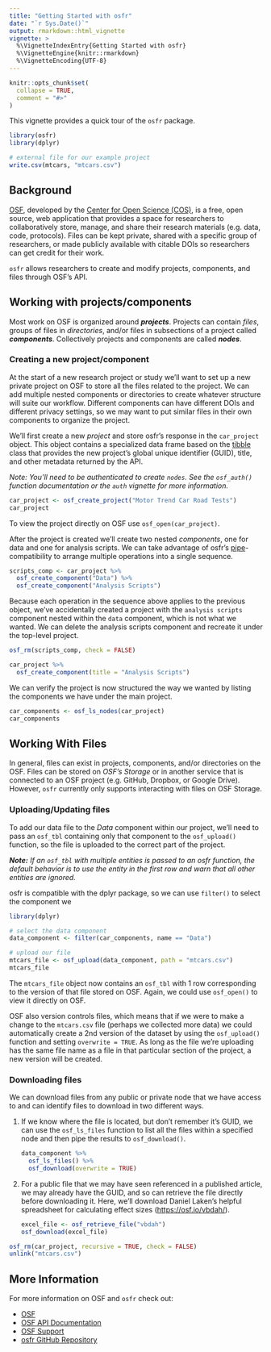 ```yaml
---
title: "Getting Started with osfr"
date: "`r Sys.Date()`"
output: rmarkdown::html_vignette
vignette: >
  %\VignetteIndexEntry{Getting Started with osfr}
  %\VignetteEngine{knitr::rmarkdown}
  %\VignetteEncoding{UTF-8}
---
```


```r
knitr::opts_chunk$set(
  collapse = TRUE,
  comment = "#>"
)
```

This vignette provides a quick tour of the `osfr` package. 

```r
library(osfr)
library(dplyr)

# external file for our example project
write.csv(mtcars, "mtcars.csv")
```


## Background 

[OSF][osf], developed by the [Center for Open Science (COS)][cos], is a free, open source, web application that provides a space for researchers to collaboratively store, manage, and share their research materials (e.g. data, code, protocols). Files can be kept private, shared with a specific group of researchers, or made publicly available with citable DOIs so researchers can get credit for their work.

`osfr` allows researchers to create and modify projects, components, and files through OSF's API.

## Working with projects/components

Most work on OSF is organized around ***projects***. Projects can contain *files*, groups of files in *directories*, and/or files in subsections of a project called ***components***. Collectively projects and components are called ***nodes***.

### Creating a new project/component

At the start of a new research project or study we'll want to set up a new private project on OSF to store all the files related to the project. We can add multiple nested components or directories to create whatever structure will suite our workflow. Different components can have different DOIs and different privacy settings, so we may want to put similar files in their own components to organize the project.

We'll first create a new *project* and store osfr's response in the `car_project` object. This object contains a specialized data frame based on the [tibble][] class that provides the new project's global unique identifier (GUID), title, and other metadata returned by the API. 

*Note: You'll need to be authenticated to create `nodes`. See the `osf_auth()` function documentation or the `auth` vignette for more information.*

```r
car_project <- osf_create_project("Motor Trend Car Road Tests")
car_project
```

To view the project directly on OSF use `osf_open(car_project)`.

After the project is created we'll create two nested *components*, one for data and one for analysis scripts. We can take advantage of osfr's [pipe][magrittr]-compatibility to arrange multiple operations into a single sequence.

```r
scripts_comp <- car_project %>%
  osf_create_component("Data") %>%
  osf_create_component("Analysis Scripts")
```

Because each operation in the sequence above applies to the previous object, we've accidentally created a project with the `analysis scripts` component nested within the `data` component, which is not what we wanted. We can delete the analysis scripts component and recreate it under the top-level project.

```r
osf_rm(scripts_comp, check = FALSE)

car_project %>% 
  osf_create_component(title = "Analysis Scripts")
```

We can verify the project is now structured the way we wanted by listing the components we have under the main project.

```r
car_components <- osf_ls_nodes(car_project)
car_components
```


## Working With Files

In general, files can exist in projects, components, and/or directories on the OSF. Files can be stored on *OSF's Storage* or in another service that is connected to an OSF project (e.g. GitHub, Dropbox, or Google Drive). However, `osfr` currently only supports interacting with files on OSF Storage.

### Uploading/Updating files

To add our data file to the *Data* component within our project, we'll need to pass an `osf_tbl` containing only that component to the `osf_upload()` function, so the file is uploaded to the correct part of the project.

*__Note:__ If an `osf_tbl` with multiple entities is passed to an osfr function, the default behavior is to use the entity in the first row and warn that all other entities are ignored.*

osfr is compatible with the dplyr package, so we can use `filter()` to select the component we 

```r
library(dplyr)

# select the data component
data_component <- filter(car_components, name == "Data")

# upload our file
mtcars_file <- osf_upload(data_component, path = "mtcars.csv")
mtcars_file
```

The `mtcars_file` object now contains an `osf_tbl` with 1 row corresponding to the version of that file stored on OSF. Again, we could use `osf_open()` to view it directly on OSF.

OSF also version controls files, which means that if we were to make a change to the `mtcars.csv` file (perhaps we collected more data) we could automatically create a 2nd version of the dataset by using the `osf_upload()` function and setting `overwrite = TRUE`. As long as the file we're uploading has the same file name as a file in that particular section of the project, a new version will be created.

### Downloading files

We can download files from any public or private node that we have access to and can identify files to download in two different ways.

1. If we know where the file is located, but don't remember it's GUID, we can use the `osf_ls_files` function to list all the files within a specified node and then pipe the results to `osf_download()`.

    ```r
    data_component %>% 
      osf_ls_files() %>%
      osf_download(overwrite = TRUE)
    ```

2. For a public file that we may have seen referenced in a published article, we may already have the GUID, and so can retrieve the file directly before downloading it. Here, we'll download Daniel Laken's helpful spreadsheet for calculating effect sizes (<https://osf.io/vbdah/>).

    ```r
    excel_file <- osf_retrieve_file("vbdah")
    osf_download(excel_file)
    ```

```r
osf_rm(car_project, recursive = TRUE, check = FALSE)
unlink("mtcars.csv")
```


## More Information

For more information on OSF and `osfr` check out:

* [OSF][osf]
* [OSF API Documentation][osf-api]
* [OSF Support](https://osf.io/support/)
* [osfr GitHub Repository](https://github.com/CenterForOpenScience/osfr)

<!-- links -->
[osf]: https://osf.io
[cos]: https://cos.io
[osf-api]: https://developer.osf.io
[magrittr]: https://magrittr.tidyverse.org
[tibble]: https://tibble.tidyverse.org
